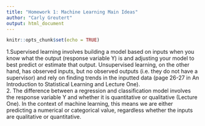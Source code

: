 ```yaml
---
title: "Homework 1: Machine Learning Main Ideas"
author: "Carly Greutert"
output: html_document
---
```


```r
knitr::opts_chunk$set(echo = TRUE)
```

1.Supervised learning involves building a model based on inputs when you know what the output (response variable Y) is and adjusting your model to best predict or estimate that output. Unsupervised learning, on the other hand, has observed inputs, but no observed outputs (i.e. they do not have a supervisor) and rely on finding trends in the inputted data (page 26-27 in An Introduction to Statistical Learning and Lecture One).                                            
2. The difference between a regression and classification model involves the response variable Y and whether it is quantitative or qualitative (Lecture One). In the context of machine learning, this means we are either predicting a numerical or categorical value, regardless whether the inputs are qualitative or quantitative. 